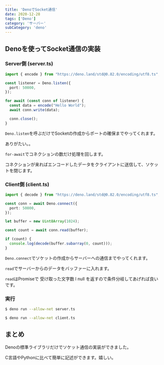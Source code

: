 ```yaml
---
title: 'DenoでSocket通信'
date: 2020-12-28
tags: ['Deno']
category: 'サーバー'
subCategory: 'deno'
---
```


## Denoを使ってSocket通信の実装

### Server側 (server.ts)

```typescript
import { encode } from "https://deno.land/std@0.82.0/encoding/utf8.ts";

const listener = Deno.listen({
  port: 50000,
});

for await (const conn of listener) {
  const data = encode("Hello World");
  await conn.write(data);

  conn.close();
}
```

`Deno.listen`を呼ぶだけでSocketの作成からポートの確保までやってくれます。

ありがたい。。

`for-await`でコネクションの数だけ処理を回します。

コネクションが来ればエンコードしたデータをクライアントに送信して、ソケットを閉じます。

### Client側 (client.ts)

```typescript
import { decode } from "https://deno.land/std@0.82.0/encoding/utf8.ts";

const conn = await Deno.connect({
  port: 50000,
});

let buffer = new Uint8Array(1024);

const count = await conn.read(buffer);

if (count) {
  console.log(decode(buffer.subarray(0, count)));
}
```

`Deno.connect`でソケットの作成からサーバーへの通信までやってくれます。

`read`でサーバーからのデータをバッファーに入れます。

`read`はPromiseで 受け取った文字数 l null を返すので条件分岐してあげれば良いです。

### 実行

```bash
$ deno run --allow-net server.ts
```

```bash
$ deno run --allow-net client.ts
```

## まとめ

Denoの標準ライブラリだけでソケット通信の実装ができました。

C言語やPythonに比べて簡単に記述ができます。嬉しい。
